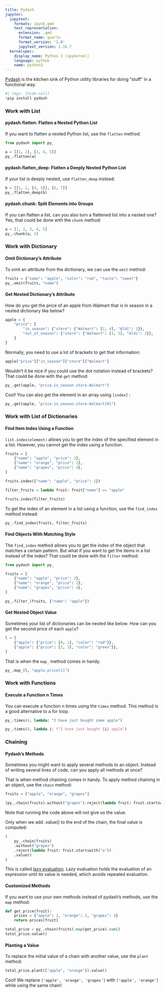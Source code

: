 ```yaml
---
title: Pydash
jupyter:
  jupytext:
    formats: ipynb,qmd
    text_representation:
      extension: .qmd
      format_name: quarto
      format_version: '1.0'
      jupytext_version: 1.16.7
  kernelspec:
    display_name: Python 3 (ipykernel)
    language: python
    name: python3
---
```




[Pydash](https://pydash.readthedocs.io/en/latest/) is the kitchen sink of Python utility libraries for doing “stuff” in a functional way.

```python
#| tags: [hide-cell]
!pip install pydash 
```

### Work with List

#### pydash.flatten: Flatten a Nested Python List

If you want to flatten a nested Python list, use the `flatten` method:

```python
from pydash import py_

a = [[1, 2], [3, 4, 5]]
py_.flatten(a)
```

####  pydash.flatten_deep: Flatten a Deeply Nested Python List

If your list is deeply nested, use `flatten_deep` instead:

```python
b = [[1, 2, [4, 5]], [6, 7]]
py_.flatten_deep(b)
```

#### pydash.chunk: Split Elements into Groups

If you can flatten a list, can you also turn a flattened list into a nested one? Yes, that could be done with the `chunk` method:

```python
a = [1, 2, 3, 4, 5]
py_.chunk(a, 2)
```

### Work with Dictionary

#### Omit Dictionary’s Attribute

To omit an attribute from the dictionary, we can use the `omit` method:

```python
fruits = {"name": "apple", "color": "red", "taste": "sweet"}
py_.omit(fruits, "name")
```

#### Get Nested Dictionary’s Attribute

How do you get the price of an apple from Walmart that is in season in a nested dictionary like below?

```python
apple = {
    "price": {
        "in_season": {"store": {"Walmart": [2, 4], "Aldi": 1}},
        "out_of_season": {"store": {"Walmart": [3, 5], "Aldi": 2}},
    }
}
```

Normally, you need to use a lot of brackets to get that information:

```python
apple["price"]["in_season"]["store"]["Walmart"]
```

Wouldn’t it be nice if you could use the dot notation instead of brackets? That could be done with the `get` method:

```python
py_.get(apple, "price.in_season.store.Walmart")
```

Cool! You can also get the element in an array using `[index]` :

```python
py_.get(apple, "price.in_season.store.Walmart[0]")
```

### Work with List of Dictionaries

#### Find Item Index Using a Function

`list.index(element)` allows you to get the index of the specified element in a list. However, you cannot get the index using a function.   

```python
fruits = [
    {"name": "apple", "price": 2},
    {"name": "orange", "price": 2},
    {"name": "grapes", "price": 4},
]
```

```python
fruits.index({"name": "apple", "price": 2})
```

```python
filter_fruits = lambda fruit: fruit["name"] == "apple"

fruits.index(filter_fruits)
```

To get the index of an element in a list using a function, use the `find_index` method instead:

```python
py_.find_index(fruits, filter_fruits)
```

#### Find Objects With Matching Style

The `find_index` method allows you to get the index of the object that matches a certain pattern. But what if you want to get the items in a list instead of the index?
That could be done with the `filter` method:

```python
from pydash import py_
```

```python
fruits = [
    {"name": "apple", "price": 2},
    {"name": "orange", "price": 2},
    {"name": "grapes", "price": 4},
]
```

```python
py_.filter_(fruits, {"name": "apple"})
```

#### Get Nested Object Value

Sometimes your list of dictionaries can be nested like below. How can you get the second price of each `apple`?

```python
l = [
    {"apple": {"price": [0, 1], "color": "red"}},
    {"apple": {"price": [2, 3], "color": "green"}},
]
```

That is when the `map_` method comes in handy.

```python
py_.map_(l, "apple.price[1]")
```

### Work with Functions

#### Execute a Function n Times

You can execute a function n times using the `times` method. This method is a good alternative to a for loop.

```python
py_.times(4, lambda: "I have just bought some apple")
```

```python
py_.times(4, lambda i: f"I have just bought {i} apple")
```

### Chaining

#### Pydash’s Methods

Sometimes you might want to apply several methods to an object. Instead of writing several lines of code, can you apply all methods at once?

That is when method chaining comes in handy. To apply method chaining in an object, use the `chain` method:

```python
fruits = ["apple", "orange", "grapes"]
```

```python
(py_.chain(fruits).without("grapes").reject(lambda fruit: fruit.startswith("a")))
```

Note that running the code above will not give us the value.

Only when we add .value() to the end of the chain, the final value is computed:

```python
(
    py_.chain(fruits)
    .without("grapes")
    .reject(lambda fruit: fruit.startswith("a"))
    .value()
)
```

This is called [lazy evaluation](https://www.tutorialspoint.com/functional_programming/functional_programming_lazy_evaluation.htm). Lazy evaluation holds the evaluation of an expression until its value is needed, which avoids repeated evaluation.

#### Customized Methods

If you want to use your own methods instead of pydash’s methods, use the `map` method:

```python
def get_price(fruit):
    prices = {"apple": 2, "orange": 2, "grapes": 4}
    return prices[fruit]
```

```python
total_price = py_.chain(fruits).map(get_price).sum()
total_price.value()
```

#### Planting a Value

To replace the initial value of a chain with another value, use the `plant` method:

```python
total_price.plant(["apple", "orange"]).value()
```

Cool! We replace `['apple', 'orange', 'grapes']` with `['apple', 'orange']` while using the same chain!
